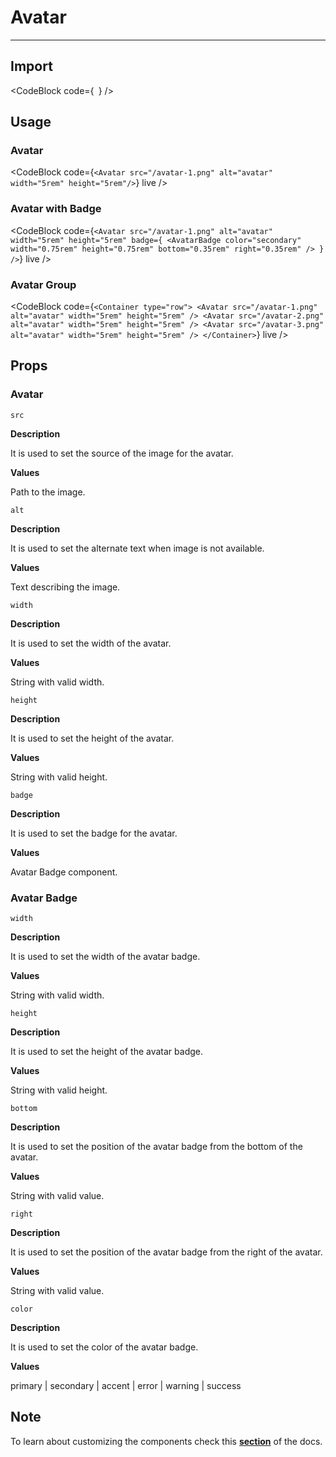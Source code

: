 
# Avatar

---

## Import

<CodeBlock
    code={`
  `}
/>

## Usage

### Avatar

<CodeBlock
    code={`
<Avatar src="/avatar-1.png" alt="avatar" width="5rem" height="5rem"/>
  `}
    live
/>

### Avatar with Badge

<CodeBlock
    code={`
<Avatar
  src="/avatar-1.png"
  alt="avatar"
  width="5rem"
  height="5rem"
  badge={
    <AvatarBadge color="secondary" width="0.75rem" height="0.75rem" bottom="0.35rem" right="0.35rem" />
  }
/>
  `}
    live
/>

### Avatar Group

<CodeBlock
    code={`
<Container type="row">
  <Avatar src="/avatar-1.png" alt="avatar" width="5rem" height="5rem" />
  <Avatar src="/avatar-2.png" alt="avatar" width="5rem" height="5rem" />
  <Avatar src="/avatar-3.png" alt="avatar" width="5rem" height="5rem" />
</Container>
  `}
    live
/>

## Props

### Avatar

`src`

**Description**

It is used to set the source of the image for the avatar.

**Values**

Path to the image.

`alt`

**Description**

It is used to set the alternate text when image is not available.

**Values**

Text describing the image.

`width`

**Description**

It is used to set the width of the avatar.

**Values**

String with valid width.

`height`

**Description**

It is used to set the height of the avatar.

**Values**

String with valid height.

`badge`

**Description**

It is used to set the badge for the avatar.

**Values**

Avatar Badge component.

### Avatar Badge

`width`

**Description**

It is used to set the width of the avatar badge.

**Values**

String with valid width.

`height`

**Description**

It is used to set the height of the avatar badge.

**Values**

String with valid height.

`bottom`

**Description**

It is used to set the position of the avatar badge from the bottom of the avatar.

**Values**

String with valid value.

`right`

**Description**

It is used to set the position of the avatar badge from the right of the avatar.

**Values**

String with valid value.

`color`

**Description**

It is used to set the color of the avatar badge.

**Values**

primary | secondary | accent | error | warning | success

## Note

To learn about customizing the components check this **[section](/docs/customizing-components)** of the docs.
